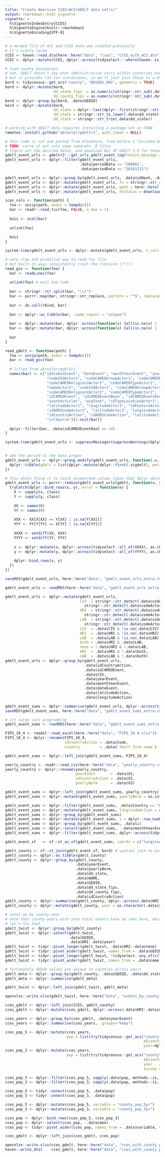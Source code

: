 ```yaml
---
title: "Create American CCES+ACS+GDELT data set(s)"
output: rmarkdown::html_vignette
vignette: >
  %\VignetteIndexEntry{CCES}
  %\VignetteEngine{knitr::rmarkdown}
  %\VignetteEncoding{UTF-8}
---
```


```r
# a merged file of ACS and CCES data was created previously
# it's pretty large
CCES <- haven::read_dta(here::here("data", "cces", "CCES_with_ACS.dta"))
CCES <- dplyr::mutate(CCES, dplyr::across(tidyselect:::where(haven::is.labelled), haven::as_factor))
```

```r
# load county boundaries
# see, GDELT doesn't say what administrative units within countries events happened in
# but it provides lat-lon coordinates, so we'll just join those to a US map and figure it out
bord <- tidycensus::get_acs("county", "B01001_001", geometry = TRUE)
bord <- dplyr::mutate(bord,
                      dd_state_fips  = as.numeric(stringr::str_sub(.data$GEOID,  1,  2)),
                      dd_county_fips = as.numeric(stringr::str_sub(.data$GEOID, -3, -1)))
bord <- dplyr::group_by(bord, .data$GEOID)
bord <- dplyr::mutate(bord,
                      dd_state = dplyr::last(dplyr::first(stringr::str_split(.data$NAME, ","))),
                      dd_state = stringr::str_to_lower(.data$dd_state),
                      dd_state = stringr::str_trim(.data$dd_state))
```

```r
# working with GDELT data requires installing a package not on CRAN
remotes::install_github("abresler/gdeltr2", auth_token = NULL)

# this code is cut and pasted from elsewhere, from before I finished documenting it
# TODO: carve it out into some separate .R files
# figure out the desired dates, and download ALL OF GDELT 1.0 for those dates
gdelt_event_urls <- gdeltr2:::get_urls_gdelt_event_log(return_message = FALSE)
gdelt_event_urls <- dplyr::filter(gdelt_event_urls, 
                                  .data$periodData >= "200801",
                                  .data$periodData <= "20181231")

gdelt_event_urls <- dplyr::group_by(gdelt_event_urls, .data$idHash, .data$periodData)
gdelt_event_urls <- dplyr::mutate(gdelt_event_urls, fn = stringr::str_remove(.data$urlData, "^.+/"))
gdelt_event_urls <- dplyr::mutate(gdelt_event_urls, path = here::here("data", "gdelt", .data$fn))
gdelt_event_urls <- dplyr::mutate(gdelt_event_urls, dlStatus = download.file(.data$urlData, .data$path)) # uncomment to download
```
```r
scan_cols <- function(path) {
  foo <- unzip(path, exdir = tempdir())
  bar <- readr::read_tsv(foo, FALSE, n_max = 1)
  
  boii <- ncol(bar)
  
  unlink(foo)
  
  boii
}

system.time(gdelt_event_urls <- dplyr::mutate(gdelt_event_urls, n_cols = scan_cols(.data$path)))
```
```r
# very slow and primitive way to read tsv file
# but built-in ways consistently crash the rsession (?!?!)
read_gsv <- function(foo) {
  bar <- readLines(foo)
  
  unlink(foo) # evil and rude
  
  bar <- stringr::str_split(bar, "\\t")
  bar <- purrr::map(bar, stringr::str_replace, pattern = "^$", replacement = NA_character_)
  
  bar <- do.call(rbind, bar)
  
  bar <- dplyr::as_tibble(bar, .name_repair = "unique")
  
  bar <- dplyr::mutate(bar, dplyr::across(function(x) {all(is.na(x) | !is.na(as.numeric(x)))},                  as.numeric))
  bar <- dplyr::mutate(bar, dplyr::across(function(x) {all(is.na(x) | !is.na(as.logical(x))) & !is.numeric(x)}, as.logical))
  
  bar
}

read_gdelt <- function(path) {
  foo <- unzip(path, exdir = tempdir())
  bar <- read_gsv(foo)
  
  # lifted from abresler/gdeltr2
  names(bar) <- c("idGlobalEvent", "dateEvent", "monthYearEvent", "yearEvent", "dateFraction", "codeActor1", "nameActor1",
                   "codeISOActor1", "codeCAMEOGroupActor1", "codeCAMEOEthnicityActor1", "codeCAMEOReligionActor1",
                   "codeCAMEOReligion2Actor1", "codeCAMEOTypeActor1", "codeCAMEOType2Actor1", "codeCAMEOType3Actor1", "codeActor2",
                   "nameActor2", "codeISOActor2", "codeCAMEOGroupActor2", "codeCAMEOEthnicityActor2", "codeCAMEOReligionActor2",
                   "codeCAMEOReligion2Actor2", "codeCAMEOTypeActor2", "codeCAMEOType2Actor2", "codeCAMEOType3Actor2", "isRootEvent",
                   "idCAMEOEvent", "idCAMEOEventBase", "idCAMEOEventRoot", "classQuad", "scoreGoldstein", "countMentions", "countSources",
                   "countArticles", "avgTone", "idTypeLocationActor1", "locationActor1", "idCountryActor1", "idADM1CodeActor1",
                   "latitudeActor1", "longitudeActor1", "idFeatureActor1", "idTypeLocationActor2", "locationActor2", "idCountryActor2",
                   "idADM1CodeActor2", "latitudeActor2", "longitudeActor2", "idFeatureActor2", "idTypeLocationAction", "locationAction",
                   "idCountryAction", "idADM1CodeAction", "latitudeAction", "longitudeAction", "idFeatureAction", "dateAdded", 
                   "urlSource")[1:ncol(bar)]
  
  dplyr::filter(bar, .data$idCAMEOEventRoot == 14)
}
```
```r
system.time(gdelt_event_urls <- suppressMessages(suppressWarnings(dplyr::mutate(gdelt_event_urls, 
                                                                                gdelt = list(read_gdelt(.data$path))))))
```
```r
# add the period to the data proper
gdelt_event_urls <- dplyr::group_modify(gdelt_event_urls, function(.x, .y) {
  dplyr::tibble(gdelt = list(dplyr::mutate(dplyr::first(.x$gdelt), periodData = dplyr::first(.y$periodData))))
})

# this whole thing is to catch mismatched column types that dplyr obviously ought to just convert to character on its own
gdelt_event_urls <- purrr::reduce(gdelt_event_urls$gdelt, function(x, y) {
  tryCatch(dplyr::bind_rows(x, y), error = function(e) {
    X <- sapply(x, class)
    Y <- sapply(y, class)
    
    XX <- names(X)
    YY <- names(Y)
    
    XXX <- XX[X[XX] == Y[XX] | is.na(Y[XX])]
    YYY <- YY[Y[YY] == X[YY] | is.na(X[YY])]
    
    XXXX <- setdiff(XX, XXX)
    YYYY <- setdiff(YY, YYY)
    
    x <- dplyr::mutate(x, dplyr::across(tidyselect::all_of(XXXX), as.character))
    y <- dplyr::mutate(y, dplyr::across(tidyselect::all_of(YYYY), as.character))
    
    dplyr::bind_rows(x, y)
  })
})

saveRDS(gdelt_event_urls, here::here("data", "gdelt_event_urls_extra.rds"))
```
```r
gdelt_event_urls <- readRDS(here::here("data", "gdelt_event_urls_extra.rds"))

gdelt_event_urls <- dplyr::mutate(gdelt_event_urls,
                                  CIV  = stringr::str_detect(.data$codeActor1, "CIV") | 
                                    stringr::str_detect(.data$codeActor2, "CIV"),
                                  HRI  = stringr::str_detect(.data$codeActor1, "HRI") | 
                                    stringr::str_detect(.data$codeActor2, "HRI"),
                                  LAB  = stringr::str_detect(.data$codeActor1, "LAB") |
                                    stringr::str_detect(.data$codeActor2, "LAB"),
                                  CIV  = .data$CIV & !is.na(.data$CIV),
                                  HRI  = .data$HRI & !is.na(.data$HRI),
                                  LAB  = .data$LAB & !is.na(.data$LAB),
                                  both = .data$HRI & .data$LAB,
                                  none = !.data$HRI & !.data$LAB,
                                  HRI  = .data$HRI & !.data$both,
                                  LAB  = .data$LAB & !.data$both)
gdelt_event_urls <- dplyr::group_by(gdelt_event_urls,
                                    .data$idCountryAction, 
                                    .data$idCAMEOEvent,
                                    .data$CIV,
                                    .data$yearEvent,
                                    .data$monthYearEvent, 
                                    .data$dateEvent,
                                    .data$latitudeAction,
                                    .data$longitudeAction)

gdelt_event_sums <- dplyr::summarise(gdelt_event_urls, dplyr::across(tidyselect::all_of(c("HRI", "LAB", "both", "none")), sum))
saveRDS(gdelt_event_sums, here::here("data", "gdelt_event_sums_extra.rds"))
```

```r
# itt cargo cult programming
gdelt_event_sums <- readRDS(here::here("data", "gdelt_event_sums_extra.rds"))

FIPS_10_4 <- readxl::read_excel(here::here("data", "FIPS_10-4.xlsx"))
FIPS_10_4 <- dplyr::rename(FIPS_10_4,
                           idCountryAction = .data$Code,
                           Country         = .data$`Short-form name`)

gdelt_event_sums <- dplyr::left_join(gdelt_event_sums, FIPS_10_4)

yearly_country <- readr::read_csv(here::here("data", "yearly_country.csv"), FALSE)
yearly_country <- dplyr::rename(yearly_country,
                                yearEvent       = .data$X1,
                                idCountryAction = .data$X2,
                                yearlyNorm      = .data$X3)

gdelt_event_sums <- dplyr::left_join(gdelt_event_sums, yearly_country)
gdelt_event_sums <- dplyr::mutate(gdelt_event_sums, yearlyNorm = as.integer(.data$yearlyNorm))
```
```r
gdelt_event_sums <- dplyr::filter(gdelt_event_sums, .data$Country == "United States")
gdelt_event_sums <- dplyr::mutate(gdelt_event_sums, longitudeAction = as.numeric(.data$longitudeAction))
gdelt_event_sums <- dplyr::group_by(gdelt_event_sums)
gdelt_event_sums <- dplyr::mutate(gdelt_event_sums, i = dplyr::row_number())
gdelt_event_sums <- dplyr::group_by(gdelt_event_sums, .data$i)
gdelt_event_sums <- dplyr::select(gdelt_event_sums, -.data$monthYearEvent, -.data$dateEvent)
gdelt_event_sums <- dplyr::filter(gdelt_event_sums, dplyr::across(tidyselect::everything(), function(x) {!is.na(x)}))

gdelt_event_sf   <- sf::st_as_sf(gdelt_event_sums, coords = c("longitudeAction", "latitudeAction"), crs = sf::st_crs(bord))
```
```r
gdelt_county <- sf::st_join(gdelt_event_sf, bord) # spatial join to pick out county for each event given coordinates
gdelt_county <- dplyr::as_tibble(gdelt_county)
gdelt_county <- dplyr::group_by(gdelt_county, 
                                .data$yearEvent, 
                                .data$yearlyNorm, 
                                .data$dd_state,
                                .data$NAME, 
                                .data$GEOID, 
                                .data$dd_state_fips,
                                .data$dd_county_fips,
                                .data$idCountryAction)
gdelt_county <- dplyr::summarise(gdelt_county, dplyr::across(.data$HRI:.data$none, sum))
gdelt_county <- dplyr::mutate(gdelt_county, year = as.character(.data$yearEvent))
```
```r
# total up by county-year
# note that county-years with zero total events have no rows here, which is not ideal
# let's fix that
gdelt_twist <- dplyr::group_by(gdelt_county)
gdelt_twist <- dplyr::select(gdelt_twist,
                             .data$GEOID,
                             .data$HRI:.data$year)
gdelt_twist <- tidyr::pivot_longer(gdelt_twist, .data$HRI:.data$none)
gdelt_twist <- tidyr::pivot_wider(gdelt_twist, names_from = .data$GEOID, values_fill = 0)
gdelt_twist <- tidyr::pivot_longer(gdelt_twist, !tidyselect::any_of(c("year", "name")), names_to = "GEOID")
gdelt_twist <- tidyr::pivot_wider(gdelt_twist, names_from = .data$name, values_fill = 0)

# fortunately GEOID values are unique to counties across years
gdelt_meta <- dplyr::group_by(gdelt_county, .data$GEOID, .data$dd_state, .data$NAME, .data$dd_state_fips, .data$dd_county_fips)
gdelt_meta <- dplyr::summarise(gdelt_meta)

gdelt_twist <- dplyr::left_join(gdelt_twist, gdelt_meta)

openxlsx::write.xlsx(gdelt_twist, here::here("data", "events_by_county_year.xlsx"))
```


```r
cces_gdelt <- dplyr::left_join(CCES, gdelt_county)
cces_gdelt <- dplyr::mutate(cces_gdelt, dplyr::across(.data$HRI:.data$none, function(x) {ifelse(is.na(x), 0, x)}))
```
```r
cces_years <- dplyr::group_by(cces_gdelt, .data$yearEvent)
cces_years <- dplyr::summarise(cces_years, .groups="keep")

cces_pop_5 <- dplyr::mutate(cces_years, 
                            pop = list(try(tidycensus::get_acs("county", 
                                                               c(county_pop = "B01001_001"),
                                                               year=dplyr::first(.data$yearEvent)))))
cces_pop_3 <- dplyr::mutate(cces_years, 
                            pop = list(try(tidycensus::get_acs("county", 
                                                               c(county_pop = "B01001_001"),
                                                               year   = dplyr::first(.data$yearEvent),
                                                               survey = "acs3"))))

cces_pop_5 <- dplyr::filter(cces_pop_5, sapply(.data$pop, methods::is, class2="data.frame"))
cces_pop_3 <- dplyr::filter(cces_pop_3, sapply(.data$pop, methods::is, class2="data.frame"))

cces_pop_5 <- tidyr::unnest(cces_pop_5, .data$pop)
cces_pop_3 <- tidyr::unnest(cces_pop_3, .data$pop)

cces_pop_5 <- dplyr::mutate(cces_pop_5, variable = "county_pop_5yr")
cces_pop_3 <- dplyr::mutate(cces_pop_3, variable = "county_pop_3yr")

cces_pop <- dplyr::bind_rows(cces_pop_5, cces_pop_3)
cces_pop <- dplyr::select(cces_pop, -.data$moe)
cces_pop <- tidyr::pivot_wider(cces_pop, names_from = .data$variable, values_from = .data$estimate)

cces_gdelt <- dplyr::left_join(cces_gdelt, cces_pop)
```
```r

openxlsx::write.xlsx(cces_gdelt, here::here("data", "cces_with_county_protest_events.xlsx"))
haven::write_dta(    cces_gdelt, here::here("data", "cces_with_county_protest_events.dta"))
```
